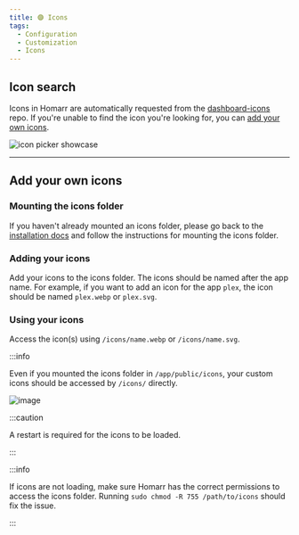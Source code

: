 ```yaml
---
title: 🟣 Icons
tags:
  - Configuration
  - Customization
  - Icons
---
```



## Icon search
Icons in Homarr are automatically requested from the [dashboard-icons](https://github.com/walkxcode/dashboard-icons) repo. If you're unable to find the icon you're looking for, you can [add your own icons](#add-your-own-icons).

![icon picker showcase](./img/icons/icons-picker.gif)

---

## Add your own icons

### Mounting the icons folder
If you haven't already mounted an icons folder, please go back to the [installation docs](/docs/introduction/installation) and follow the instructions for mounting the icons folder.

### Adding your icons
Add your icons to the icons folder. The icons should be named after the app name. For example, if you want to add an icon for the app `plex`, the icon should be named `plex.webp` or `plex.svg`.


### Using your icons
Access the icon(s) using `/icons/name.webp` or `/icons/name.svg`.

:::info

Even if you mounted the icons folder in `/app/public/icons`, your custom icons should be accessed by `/icons/` directly.

![image](./img/icons/custom-icon.webp)


:::caution

A restart is required for the icons to be loaded.

:::

:::info

If icons are not loading, make sure Homarr has the correct permissions to access the icons folder.
Running `sudo chmod -R 755 /path/to/icons` should fix the issue.

:::
